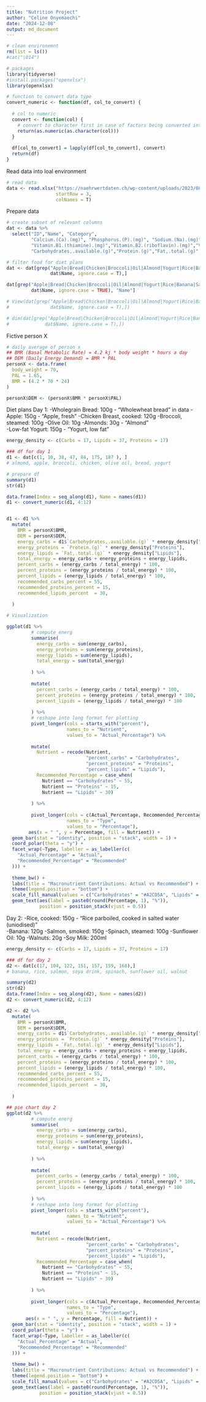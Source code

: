 ```yaml
---
title: "Nutrition Project"
author: "Celine Onyemaechi"
date: "2024-12-08"
output: md_document
---
```


```r
# clean environemnt 
rm(list = ls())
#cat("\014")

# packages
library(tidyverse)
#install.packages("openxlsx")
library(openxlsx)

# function to convert data type
convert_numeric <- function(df, col_to_convert) {
  
  # col to numeric 
  convert <- function(col) {
    # convert to character first in case of factors being converted into numeric
    return(as.numeric(as.character(col)))
  }
  
  df[col_to_convert] = lapply(df[col_to_convert], convert)
  return(df)
}

```

Read data into loal environment 
```r
# read data 
data <- read.xlsx("https://naehrwertdaten.ch/wp-content/uploads/2023/08/Swiss_food_composition_database.xlsx",
                  startRow = 3,
                  colNames = T)
```

Prepare data 
```r
# create subset of relevant columns
dat <- data %>%
  select("ID","Name", "Category",
         "Calcium.(Ca).(mg)", "Phosphorus.(P).(mg)", "Sodium.(Na).(mg)",
         "Vitamin.B1.(thiamine).(mg)","Vitamin.B2.(riboflavin).(mg)","Vitamin.B6.(pyridoxine).(mg)",
         "Carbohydrates,.available.(g)","Protein.(g)","Fat,.total.(g)" )

# filter food for diet plans
dat <- dat[grep("Apple|Bread|Chicken|Broccoli|Oil|Almond|Yogurt|Rice|Banana|Salmon|Sunflower Oil|spinach|Walnut|Soya drink", 
                dat$Name, ignore.case = T),]

dat[grep("Apple|Bread|Chicken|Broccoli|Oil|Almond|Yogurt|Rice|Banana|Salmon|Sunflower Oil|spinach|Walnut|Soya drink", 
         dat$Name, ignore.case = TRUE), "Name"]

# View(dat[grep("Apple|Bread|Chicken|Broccoli|Oil|Almond|Yogurt|Rice|Banana|Salmon|spinach|Sunflower Oil|Walnut|Soya drink", 
#               dat$Name, ignore.case = T),])

# dim(dat[grep("Apple|Bread|Chicken|Broccoli|Oil|Almond|Yogurt|Rice|Banana|Salmon|spinach|Sunflower Oil|Walnut|Soya drink", 
#             dat$Name, ignore.case = T),])

```

Fictive person X
```r
# daily average of person x
## BMR (Basal Metabolic Rate) = 4.2 kj * body weight * hours a day
## DEM (Daily Energy Demand) = BMR * PAL
personX <- data.frame(
  body_weight = 70,
  PAL = 1.65,
  BMR = (4.2 * 70 * 24)
)

personX$DEM <- (personX$BMR * personX$PAL)
```

Diet plans
Day 1:
 -Wholegrain Bread: 100g
     - "Wholewheat bread" in data 
 -Apple: 150g
     - "Apple, fresh"
 -Chicken Breast, cooked: 120g
 -Broccoli, steamed: 100g
 -Olive Oil: 10g
 -Almonds: 30g
     - "Almond"    
 -Low-fat Yogurt: 150g
     - "Yogurt, low fat" 
```r

energy_density <- c(Carbs = 17, Lipids = 37, Proteins = 17)

### df for day 1
d1 <- dat[c(1, 10, 38, 47, 84, 175, 187 ), ]
# almond, apple, broccoli, chicken, olive oil, bread, yogurt 

# prepare df 
summary(d1)
str(d1)

data.frame(Index = seq_along(d1), Name = names(d1))
d1 <- convert_numeric(d1, 4:12)


d1 <- d1 %>% 
  mutate(
    BMR = personX$BMR,
    DEM = personX$DEM,
    energy_carbs = d1$`Carbohydrates,.available.(g)` * energy_density["Carbs"],
    energy_proteins = `Protein.(g)` * energy_density["Proteins"],
    energy_lipids = `Fat,.total.(g)` * energy_density["Lipids"],
    total_energy = energy_carbs + energy_proteins + energy_lipids,
    percent_carbs = (energy_carbs / total_energy) * 100,
    percent_proteins = (energy_proteins / total_energy) * 100,
    percent_lipids = (energy_lipids / total_energy) * 100,
    recommended_carbs_percent = 55,
    recommended_proteins_percent = 15,
    recommended_lipids_percent  = 30,
    
  )

```

```r
# Visualization 

ggplot(d1 %>%
         # compute energ
         summarise(
           energy_carbs = sum(energy_carbs),
           energy_proteins = sum(energy_proteins),
           energy_lipids = sum(energy_lipids),
           total_energy = sum(total_energy)
           
         ) %>%
         
         mutate(
           percent_carbs = (energy_carbs / total_energy) * 100,
           percent_proteins = (energy_proteins / total_energy) * 100,
           percent_lipids = (energy_lipids / total_energy) * 100
           
         ) %>%
         # reshape into long format for plotting
         pivot_longer(cols = starts_with("percent"),
                      names_to = "Nutrient",
                      values_to = "Actual_Percentage") %>%
         
         mutate(
           Nutrient = recode(Nutrient, 
                             "percent_carbs" = "Carbohydrates",
                             "percent_proteins" = "Proteins",
                             "percent_lipids" = "Lipids"),
           Recommended_Percentage = case_when(
             Nutrient == "Carbohydrates" ~ 55,
             Nutrient == "Proteins" ~ 15,
             Nutrient == "Lipids" ~ 30)
           
         ) %>%
         
         pivot_longer(cols = c(Actual_Percentage, Recommended_Percentage),
                      names_to = "Type",
                      values_to = "Percentage"),
        aes(x = " ", y = Percentage, fill = Nutrient)) +
  geom_bar(stat = "identity", position = "stack", width = 1) +
  coord_polar(theta = "y") +
  facet_wrap(~Type, labeller = as_labeller(c(
    "Actual_Percentage" = "Actual",
    "Recommended_Percentage" = "Recommended"
  ))) +
  
  theme_bw() +
  labs(title = "Macronutrient Contributions: Actual vs Recommended") +
  theme(legend.position = "bottom") +
  scale_fill_manual(values = c("Carbohydrates" = "#A2CD5A", "Lipids" = "#EEAD0E", "Proteins" = "#79CDCD")) +
  geom_text(aes(label = paste0(round(Percentage, 1), "%")), 
            position = position_stack(vjust = 0.5))
```


Day 2:
 -Rice, cooked: 150g
     - "Rice parboiled, cooked in salted water (uniodised)"   
 -Banana: 120g
 -Salmon, smoked: 150g
 -Spinach, steamed: 100g
 -Sunflower Oil: 10g
 -Walnuts: 20g
 -Soy Milk: 200ml
 
```r
energy_density <- c(Carbs = 17, Lipids = 37, Proteins = 17)

### df for day 2
d2 <- dat[c(17, 104, 122, 151, 157, 159, 168),]
# banana, rice, salmon, soya drink, spinach, sunflower oil, walnut

summary(d2)
str(d2)
data.frame(Index = seq_along(d2), Name = names(d2))
d2 <- convert_numeric(d2, 4:12)

d2 <- d2 %>% 
  mutate(
    BMR = personX$BMR,
    DEM = personX$DEM,
    energy_carbs = d1$`Carbohydrates,.available.(g)` * energy_density["Carbs"],
    energy_proteins = `Protein.(g)` * energy_density["Proteins"],
    energy_lipids = `Fat,.total.(g)` * energy_density["Lipids"],
    total_energy = energy_carbs + energy_proteins + energy_lipids,
    percent_carbs = (energy_carbs / total_energy) * 100,
    percent_proteins = (energy_proteins / total_energy) * 100,
    percent_lipids = (energy_lipids / total_energy) * 100,
    recommended_carbs_percent = 55,
    recommended_proteins_percent = 15,
    recommended_lipids_percent  = 30,
    
  )

## pie chart day 2
ggplot(d2 %>%
         # compute energ
         summarise(
           energy_carbs = sum(energy_carbs),
           energy_proteins = sum(energy_proteins),
           energy_lipids = sum(energy_lipids),
           total_energy = sum(total_energy)
           
         ) %>%
         
         mutate(
           percent_carbs = (energy_carbs / total_energy) * 100,
           percent_proteins = (energy_proteins / total_energy) * 100,
           percent_lipids = (energy_lipids / total_energy) * 100
           
         ) %>%
         # reshape into long format for plotting
         pivot_longer(cols = starts_with("percent"),
                      names_to = "Nutrient",
                      values_to = "Actual_Percentage") %>%
         
         mutate(
           Nutrient = recode(Nutrient, 
                             "percent_carbs" = "Carbohydrates",
                             "percent_proteins" = "Proteins",
                             "percent_lipids" = "Lipids"),
           Recommended_Percentage = case_when(
             Nutrient == "Carbohydrates" ~ 55,
             Nutrient == "Proteins" ~ 15,
             Nutrient == "Lipids" ~ 30)
           
         ) %>%
         
         pivot_longer(cols = c(Actual_Percentage, Recommended_Percentage),
                      names_to = "Type",
                      values_to = "Percentage"),
       aes(x = " ", y = Percentage, fill = Nutrient)) +
  geom_bar(stat = "identity", position = "stack", width = 1) +
  coord_polar(theta = "y") +
  facet_wrap(~Type, labeller = as_labeller(c(
    "Actual_Percentage" = "Actual",
    "Recommended_Percentage" = "Recommended"
  ))) +
  
  theme_bw() +
  labs(title = "Macronutrient Contributions: Actual vs Recommended") +
  theme(legend.position = "bottom") +
  scale_fill_manual(values = c("Carbohydrates" = "#A2CD5A", "Lipids" = "#EEAD0E", "Proteins" = "#79CDCD")) +
  geom_text(aes(label = paste0(round(Percentage, 1), "%")), 
            position = position_stack(vjust = 0.5))


```
 
